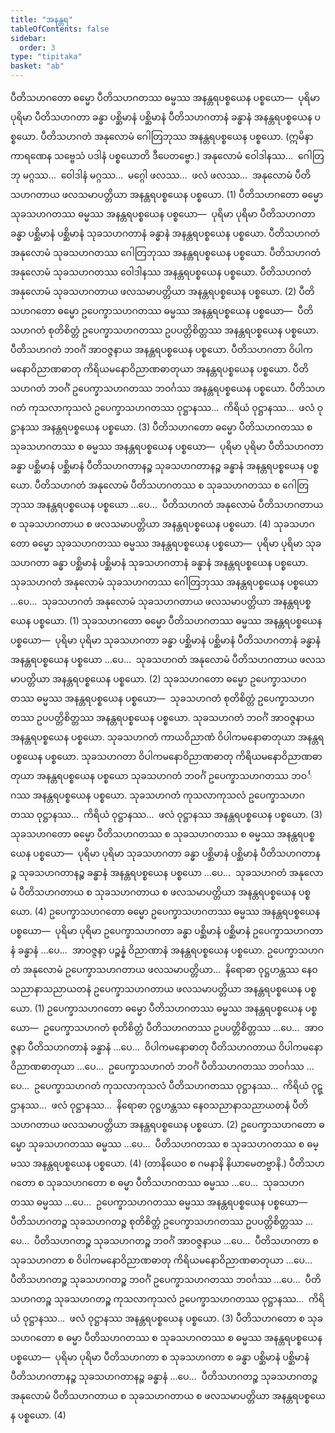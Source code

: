 ```yaml
---
title: "အနန္တရ"
tableOfContents: false
sidebar:
  order: 3
type: "tipitaka"
basket: "ab"
---
```



<DynamicBreadcrumb />

<Division number="26">

<Paragraph number="709">
ပီတိသဟဂတော ဓမ္မော ပီတိသဟဂတဿ ဓမ္မဿ အနန္တရပစ္စယေန ပစ္စယော—  ပုရိမာ ပုရိမာ ပီတိသဟဂတာ ခန္ဓာ ပစ္ဆိမာနံ ပစ္ဆိမာနံ ပီတိသဟဂတာနံ ခန္ဓာနံ အနန္တရပစ္စယေန ပစ္စယော. ပီတိသဟဂတံ အနုလောမံ ဂေါတြဘုဿ အနန္တရပစ္စယေန ပစ္စယော. (ဣမိနာ ကာရဏေန သဗ္ဗေသံ ပဒါနံ ပစ္စယောတိ ဒီပေတဗ္ဗော.) အနုလောမံ ဝေါဒါနဿ…  ဂေါတြဘု မဂ္ဂဿ…  ဝေါဒါနံ မဂ္ဂဿ…  မဂ္ဂေါ ဖလဿ…  ဖလံ ဖလဿ…  အနုလောမံ ပီတိသဟဂတာယ ဖလသမာပတ္တိယာ အနန္တရပစ္စယေန ပစ္စယော. (1)
</Paragraph>

<Paragraph number="710">
ပီတိသဟဂတော ဓမ္မော သုခသဟဂတဿ ဓမ္မဿ အနန္တရပစ္စယေန ပစ္စယော—  ပုရိမာ ပုရိမာ ပီတိသဟဂတာ ခန္ဓာ ပစ္ဆိမာနံ ပစ္ဆိမာနံ သုခသဟဂတာနံ ခန္ဓာနံ အနန္တရပစ္စယေန ပစ္စယော. ပီတိသဟဂတံ အနုလောမံ သုခသဟဂတဿ ဂေါတြဘုဿ အနန္တရပစ္စယေန ပစ္စယော. ပီတိသဟဂတံ အနုလောမံ သုခသဟဂတဿ ဝေါဒါနဿ အနန္တရပစ္စယေန ပစ္စယော. ပီတိသဟဂတံ အနုလောမံ သုခသဟဂတာယ ဖလသမာပတ္တိယာ အနန္တရပစ္စယေန ပစ္စယော. (2)
</Paragraph>

<Paragraph number="711">
ပီတိသဟဂတော ဓမ္မော ဥပေက္ခာသဟဂတဿ ဓမ္မဿ အနန္တရပစ္စယေန ပစ္စယော—  ပီတိသဟဂတံ စုတိစိတ္တံ ဥပေက္ခာသဟဂတဿ ဥပပတ္တိစိတ္တဿ အနန္တရပစ္စယေန ပစ္စယော. ပီတိသဟဂတံ ဘဝင်္ဂံ အာဝဇ္ဇနာယ အနန္တရပစ္စယေန ပစ္စယော. ပီတိသဟဂတာ ဝိပါကမနောဝိညာဏဓာတု ကိရိယမနောဝိညာဏဓာတုယာ အနန္တရပစ္စယေန ပစ္စယော. ပီတိသဟဂတံ ဘဝင်္ဂံ ဥပေက္ခာသဟဂတဿ ဘဝင်္ဂဿ အနန္တရပစ္စယေန ပစ္စယော. ပီတိသဟဂတံ ကုသလာကုသလံ ဥပေက္ခာသဟဂတဿ ဝုဋ္ဌာနဿ…  ကိရိယံ ဝုဋ္ဌာနဿ…  ဖလံ ဝုဋ္ဌာနဿ အနန္တရပစ္စယေန ပစ္စယော. (3)
</Paragraph>

<Paragraph number="712">
ပီတိသဟဂတော ဓမ္မော ပီတိသဟဂတဿ စ သုခသဟဂတဿ စ ဓမ္မဿ အနန္တရပစ္စယေန ပစ္စယော—  ပုရိမာ ပုရိမာ ပီတိသဟဂတာ ခန္ဓာ ပစ္ဆိမာနံ ပစ္ဆိမာနံ ပီတိသဟဂတာနဉ္စ သုခသဟဂတာနဉ္စ ခန္ဓာနံ အနန္တရပစ္စယေန ပစ္စယော. ပီတိသဟဂတံ အနုလောမံ ပီတိသဟဂတဿ စ သုခသဟဂတဿ စ ဂေါတြဘုဿ အနန္တရပစ္စယေန ပစ္စယော …ပေ…  ပီတိသဟဂတံ အနုလောမံ ပီတိသဟဂတာယ စ သုခသဟဂတာယ စ ဖလသမာပတ္တိယာ အနန္တရပစ္စယေန ပစ္စယော. (4)
</Paragraph>

</Division>
<Division number="27">

<Paragraph number="713">
သုခသဟဂတော ဓမ္မော သုခသဟဂတဿ ဓမ္မဿ အနန္တရပစ္စယေန ပစ္စယော—  ပုရိမာ ပုရိမာ သုခသဟဂတာ ခန္ဓာ ပစ္ဆိမာနံ ပစ္ဆိမာနံ သုခသဟဂတာနံ ခန္ဓာနံ အနန္တရပစ္စယေန ပစ္စယော. သုခသဟဂတံ အနုလောမံ သုခသဟဂတဿ ဂေါတြဘုဿ အနန္တရပစ္စယေန ပစ္စယော …ပေ…  သုခသဟဂတံ အနုလောမံ သုခသဟဂတာယ ဖလသမာပတ္တိယာ အနန္တရပစ္စယေန ပစ္စယော. (1)
</Paragraph>

<Paragraph number="714">
သုခသဟဂတော ဓမ္မော ပီတိသဟဂတဿ ဓမ္မဿ အနန္တရပစ္စယေန ပစ္စယော—  ပုရိမာ ပုရိမာ သုခသဟဂတာ ခန္ဓာ ပစ္ဆိမာနံ ပစ္ဆိမာနံ ပီတိသဟဂတာနံ ခန္ဓာနံ အနန္တရပစ္စယေန ပစ္စယော …ပေ…  သုခသဟဂတံ အနုလောမံ ပီတိသဟဂတာယ ဖလသမာပတ္တိယာ အနန္တရပစ္စယေန ပစ္စယော. (2)
</Paragraph>

<Paragraph number="715">
သုခသဟဂတော ဓမ္မော ဥပေက္ခာသဟဂတဿ ဓမ္မဿ အနန္တရပစ္စယေန ပစ္စယော—  သုခသဟဂတံ စုတိစိတ္တံ ဥပေက္ခာသဟဂတဿ ဥပပတ္တိစိတ္တဿ အနန္တရပစ္စယေန ပစ္စယော. သုခသဟဂတံ ဘဝင်္ဂံ အာဝဇ္ဇနာယ အနန္တရပစ္စယေန ပစ္စယော. သုခသဟဂတံ ကာယဝိညာဏံ ဝိပါကမနောဓာတုယာ အနန္တရပစ္စယေန ပစ္စယော. သုခသဟဂတာ ဝိပါကမနောဝိညာဏဓာတု ကိရိယမနောဝိညာဏဓာတုယာ အနန္တရပစ္စယေန ပစ္စယော သုခသဟဂတံ ဘဝင်္ဂံ ဥပေက္ခာသဟဂတဿ ဘဝင်္ဂဿ အနန္တရပစ္စယေန ပစ္စယော. သုခသဟဂတံ ကုသလာကုသလံ ဥပေက္ခာသဟဂတဿ ဝုဋ္ဌာနဿ…  ကိရိယံ ဝုဋ္ဌာနဿ…  ဖလံ ဝုဋ္ဌာနဿ အနန္တရပစ္စယေန ပစ္စယော. (3)
</Paragraph>

<Paragraph number="716">
သုခသဟဂတော ဓမ္မော ပီတိသဟဂတဿ စ သုခသဟဂတဿ စ ဓမ္မဿ အနန္တရပစ္စယေန ပစ္စယော—  ပုရိမာ ပုရိမာ သုခသဟဂတာ ခန္ဓာ ပစ္ဆိမာနံ ပစ္ဆိမာနံ ပီတိသဟဂတာနဉ္စ သုခသဟဂတာနဉ္စ ခန္ဓာနံ အနန္တရပစ္စယေန ပစ္စယော …ပေ…  သုခသဟဂတံ အနုလောမံ ပီတိသဟဂတာယ စ သုခသဟဂတာယ စ ဖလသမာပတ္တိယာ အနန္တရပစ္စယေန ပစ္စယော. (4)
</Paragraph>

</Division>
<Division number="28">

<Paragraph number="717">
ဥပေက္ခာသဟဂတော ဓမ္မော ဥပေက္ခာသဟဂတဿ ဓမ္မဿ အနန္တရပစ္စယေန ပစ္စယော—  ပုရိမာ ပုရိမာ ဥပေက္ခာသဟဂတာ ခန္ဓာ ပစ္ဆိမာနံ ပစ္ဆိမာနံ ဥပေက္ခာသဟဂတာနံ ခန္ဓာနံ …ပေ…  အာဝဇ္ဇနာ ပဉ္စန္နံ ဝိညာဏာနံ အနန္တရပစ္စယေန ပစ္စယော. ဥပေက္ခာသဟဂတံ အနုလောမံ ဥပေက္ခာသဟဂတာယ ဖလသမာပတ္တိယာ…  နိရောဓာ ဝုဋ္ဌဟန္တဿ နေဝသညာနာသညာယတနံ ဥပေက္ခာသဟဂတာယ ဖလသမာပတ္တိယာ အနန္တရပစ္စယေန ပစ္စယော. (1)
</Paragraph>

<Paragraph number="718">
ဥပေက္ခာသဟဂတော ဓမ္မော ပီတိသဟဂတဿ ဓမ္မဿ အနန္တရပစ္စယေန ပစ္စယော—  ဥပေက္ခာသဟဂတံ စုတိစိတ္တံ ပီတိသဟဂတဿ ဥပပတ္တိစိတ္တဿ …ပေ…  အာဝဇ္ဇနာ ပီတိသဟဂတာနံ ခန္ဓာနံ …ပေ…  ဝိပါကမနောဓာတု ပီတိသဟဂတာယ ဝိပါကမနောဝိညာဏဓာတုယာ …ပေ…  ဥပေက္ခာသဟဂတံ ဘဝင်္ဂံ ပီတိသဟဂတဿ ဘဝင်္ဂဿ …ပေ…  ဥပေက္ခာသဟဂတံ ကုသလာကုသလံ ပီတိသဟဂတဿ ဝုဋ္ဌာနဿ…  ကိရိယံ ဝုဋ္ဌာနဿ…  ဖလံ ဝုဋ္ဌာနဿ…  နိရောဓာ ဝုဋ္ဌဟန္တဿ နေဝသညာနာသညာယတနံ ပီတိသဟဂတာယ ဖလသမာပတ္တိယာ အနန္တရပစ္စယေန ပစ္စယော. (2)
</Paragraph>

<Paragraph number="719">
ဥပေက္ခာသဟဂတော ဓမ္မော သုခသဟဂတဿ ဓမ္မဿ …ပေ…  ပီတိသဟဂတဿ စ သုခသဟဂတဿ စ ဓမ္မဿ အနန္တရပစ္စယေန ပစ္စယော. (4)

</Paragraph>
</Division>

<Paragraph number="720" type="center">
(တာနိယေဝ စ ဂမနာနိ နိယာမေတဗ္ဗာနိ.)


</Paragraph>

<Division number="29">

<Paragraph number="721">
ပီတိသဟဂတော စ သုခသဟဂတော စ ဓမ္မာ ပီတိသဟဂတဿ ဓမ္မဿ …ပေ…  သုခသဟဂတဿ ဓမ္မဿ …ပေ…  ဥပေက္ခာသဟဂတဿ ဓမ္မဿ အနန္တရပစ္စယေန ပစ္စယော—  ပီတိသဟဂတဉ္စ သုခသဟဂတဉ္စ စုတိစိတ္တံ ဥပေက္ခာသဟဂတဿ ဥပပတ္တိစိတ္တဿ …ပေ…  ပီတိသဟဂတဉ္စ သုခသဟဂတဉ္စ ဘဝင်္ဂံ အာဝဇ္ဇနာယ …ပေ…  ပီတိသဟဂတာ စ သုခသဟဂတာ စ ဝိပါကမနောဝိညာဏဓာတု ကိရိယမနောဝိညာဏဓာတုယာ …ပေ…  ပီတိသဟဂတဉ္စ သုခသဟဂတဉ္စ ဘဝင်္ဂံ ဥပေက္ခာသဟဂတဿ ဘဝင်္ဂဿ …ပေ…  ပီတိသဟဂတဉ္စ သုခသဟဂတဉ္စ ကုသလာကုသလံ ဥပေက္ခာသဟဂတဿ ဝုဋ္ဌာနဿ…  ကိရိယံ ဝုဋ္ဌာနဿ…  ဖလံ ဝုဋ္ဌာနဿ အနန္တရပစ္စယေန ပစ္စယော. (3)
</Paragraph>

<Paragraph number="722">
ပီတိသဟဂတော စ သုခသဟဂတော စ ဓမ္မာ ပီတိသဟဂတဿ စ သုခသဟဂတဿ စ ဓမ္မဿ အနန္တရပစ္စယေန ပစ္စယော—  ပုရိမာ ပုရိမာ ပီတိသဟဂတာ စ သုခသဟဂတာ စ ခန္ဓာ ပစ္ဆိမာနံ ပစ္ဆိမာနံ ပီတိသဟဂတာနဉ္စ သုခသဟဂတာနဉ္စ ခန္ဓာနံ …ပေ…  ပီတိသဟဂတဉ္စ သုခသဟဂတဉ္စ အနုလောမံ ပီတိသဟဂတာယ စ သုခသဟဂတာယ စ ဖလသမာပတ္တိယာ အနန္တရပစ္စယေန ပစ္စယော. (4)
</Paragraph>
</Division>